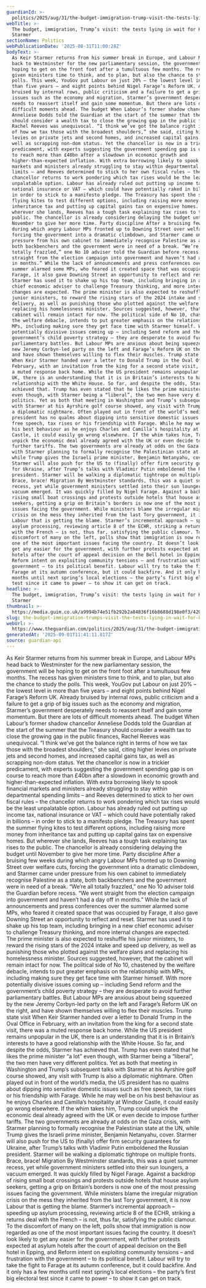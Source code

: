 ```yaml
---
guardianId: >-
  politics/2025/aug/31/the-budget-immigration-trump-visit-the-tests-lying-in-wait-for-keir-starmer
webTitle: >-
  The budget, immigration, Trump’s visit: the tests lying in wait for Keir
  Starmer
sectionName: Politics
webPublicationDate: '2025-08-31T11:00:28Z'
bodyText: >-
  As Keir Starmer returns from his summer break in Europe, and Labour MPs head
  back to Westminster for the new parliamentary session, the government will be
  hoping to get on the front foot after a tumultuous few months. The recess has
  given ministers time to think, and to plan, but also the chance to study the
  polls. This week, YouGov put Labour on just 20% – the lowest level in more
  than five years – and eight points behind Nigel Farage’s Reform UK. Already
  bruised by internal rows, public criticism and a failure to get a grip of big
  issues such as the economy and migration, Starmer’s government desperately
  needs to reassert itself and gain some momentum. But there are lots of
  difficult moments ahead. The budget When Labour’s former shadow chancellor
  Anneliese Dodds told the Guardian at the start of the summer that the Treasury
  should consider a wealth tax to close the growing gap in the public finances,
  Rachel Reeves was unequivocal. “I think we’ve got the balance right in terms
  of how we tax those with the broadest shoulders,” she said, citing higher
  levies on private jets and second homes, and increased capital gains tax, as
  well as scrapping non-dom status. Yet the chancellor is now in a trickier
  predicament, with experts suggesting the government spending gap is on course
  to reach more than £40bn after a slowdown in economic growth and
  higher-than-expected inflation. With extra borrowing likely to spook financial
  markets and ministers already struggling to stay within departmental spending
  limits – and Reeves determined to stick to her own fiscal rules – the
  chancellor returns to work pondering which tax rises would be the least
  unpalatable option. Labour has already ruled out putting up income tax,
  national insurance or VAT – which could have potentially raked in billions –
  in order to stick to a manifesto pledge. The Treasury has spent the summer
  flying kites to test different options, including raising more money from
  inheritance tax and putting up capital gains tax on expensive homes. But
  wherever she lands, Reeves has a tough task explaining tax rises to the
  public. The chancellor is already considering delaying the budget until
  November to give her more time. Party discipline After a bruising few weeks
  during which angry Labour MPs fronted up to Downing Street over welfare cuts,
  forcing the government into a dramatic climbdown, and Starmer came under
  pressure from his own cabinet to immediately recognise Palestine as a state,
  both backbenchers and the government were in need of a break. “We’re all
  totally frazzled,” one No 10 adviser told the Guardian before recess. “We went
  straight from the election campaign into government and haven’t had a day off
  in months.” While the lack of announcements and press conferences over the
  summer alarmed some MPs, who feared it created space that was occupied by
  Farage, it also gave Downing Street an opportunity to reflect and reset.
  Starmer has used it to shake up his top team, including bringing in a new
  chief economic adviser to challenge Treasury thinking, and more internal
  changes are expected. The prime minister is also expected to reshuffle his
  junior ministers, to reward the rising stars of the 2024 intake and speed up
  delivery, as well as punishing those who plotted against the welfare plans and
  replacing his homelessness minister. Sources suggested, however, that the
  cabinet will remain intact for now. The political side of No 10, chastened by
  the welfare debacle, intends to put greater emphasis on the relationship with
  MPs, including making sure they get face time with Starmer himself. With more
  potentially divisive issues coming up – including Send reform and the
  government’s child poverty strategy – they are desperate to avoid further
  parliamentary battles. But Labour MPs are anxious about being squeezed by the
  new Jeremy Corbyn-led party on the left and Farage’s Reform UK on the right,
  and have shown themselves willing to flex their muscles. Trump state visit
  When Keir Starmer handed over a letter to Donald Trump in the Oval Office in
  February, with an invitation from the king for a second state visit, there was
  a muted response back home. While the US president remains unpopular in the
  UK, there is an understanding that it is in Britain’s interests to have a good
  relationship with the White House. So far, and despite the odds, Starmer has
  achieved that. Trump has even stated that he likes the prime minister “a lot”
  even though, with Starmer being a “liberal”, the two men have very different
  politics. Yet as both that meeting in Washington and Trump’s subsequent talks
  with Starmer at his Ayrshire golf course showed, any visit with Trump is also
  a diplomatic nightmare. Often played out in front of the world’s media, the US
  president has no qualms about dipping into sensitive domestic issues such as
  free speech, tax rises or his friendship with Farage. While he may well be on
  his best behaviour as he enjoys Charles and Camilla’s hospitality at Windsor
  Castle, it could easily go wrong elsewhere. If the whim takes him, Trump could
  unpick the economic deal already agreed with the UK or even decide to impose
  further tariffs. The two governments are already at odds on the Gaza crisis,
  with Starmer planning to formally recognise the Palestinian state at the UN,
  while Trump gives the Israeli prime minister, Benjamin Netanyahu, cover.
  Starmer will also push for the US to (finally) offer firm security guarantees
  for Ukraine, after Trump’s talks with Vladimir Putin emboldened the Russian
  president. Starmer will be walking a diplomatic tightrope on multiple fronts.
  Brace, brace! Migration By Westminster standards, this was a quiet summer
  recess, yet while government ministers settled into their sun loungers, a
  vacuum emerged. It was quickly filled by Nigel Farage. Against a backdrop of
  rising small boat crossings and protests outside hotels that house asylum
  seekers, getting a grip on Britain’s borders is now one of the most pressing
  issues facing the government. While ministers blame the irregular migration
  crisis on the mess they inherited from the last Tory government, it is now
  Labour that is getting the blame. Starmer’s incremental approach – speeding up
  asylum processing, reviewing article 8 of the ECHR, striking a returns deal
  with the French – is not, thus far, satisfying the public clamour. To the
  discomfort of many on the left, polls show that immigration is now regarded as
  one of the most important issues facing the country. It doesn’t look likely to
  get any easier for the government, with further protests expected at asylum
  hotels after the court of appeal decision on the Bell hotel in Epping, and
  Reform intent on exploiting community tensions – and frustration with the
  government – to its political benefit. Labour will try to take the fight to
  Farage at its autumn conference, but it could backfire. And it only has a few
  months until next spring’s local elections – the party’s first big electoral
  test since it came to power – to show it can get on track.
headline: >-
  The budget, immigration, Trump’s visit: the tests lying in wait for Keir
  Starmer
thumbnail: >-
  https://media.guim.co.uk/a9994b74e51fb292b2a84036f16b8688d198e0f3/420_82_4117_3294/500.jpg
slug: the-budget-immigration-trumps-visit-the-tests-lying-in-wait-for-keir-starmer
webUrl: >-
  https://www.theguardian.com/politics/2025/aug/31/the-budget-immigration-trump-visit-the-tests-lying-in-wait-for-keir-starmer
generatedAt: '2025-09-01T11:41:11.817Z'
source: guardian-api
---
```

As Keir Starmer returns from his summer break in Europe, and Labour MPs head back to Westminster for the new parliamentary session, the government will be hoping to get on the front foot after a tumultuous few months. The recess has given ministers time to think, and to plan, but also the chance to study the polls. This week, YouGov put Labour on just 20% – the lowest level in more than five years – and eight points behind Nigel Farage’s Reform UK. Already bruised by internal rows, public criticism and a failure to get a grip of big issues such as the economy and migration, Starmer’s government desperately needs to reassert itself and gain some momentum. But there are lots of difficult moments ahead. The budget When Labour’s former shadow chancellor Anneliese Dodds told the Guardian at the start of the summer that the Treasury should consider a wealth tax to close the growing gap in the public finances, Rachel Reeves was unequivocal. “I think we’ve got the balance right in terms of how we tax those with the broadest shoulders,” she said, citing higher levies on private jets and second homes, and increased capital gains tax, as well as scrapping non-dom status. Yet the chancellor is now in a trickier predicament, with experts suggesting the government spending gap is on course to reach more than £40bn after a slowdown in economic growth and higher-than-expected inflation. With extra borrowing likely to spook financial markets and ministers already struggling to stay within departmental spending limits – and Reeves determined to stick to her own fiscal rules – the chancellor returns to work pondering which tax rises would be the least unpalatable option. Labour has already ruled out putting up income tax, national insurance or VAT – which could have potentially raked in billions – in order to stick to a manifesto pledge. The Treasury has spent the summer flying kites to test different options, including raising more money from inheritance tax and putting up capital gains tax on expensive homes. But wherever she lands, Reeves has a tough task explaining tax rises to the public. The chancellor is already considering delaying the budget until November to give her more time. Party discipline After a bruising few weeks during which angry Labour MPs fronted up to Downing Street over welfare cuts, forcing the government into a dramatic climbdown, and Starmer came under pressure from his own cabinet to immediately recognise Palestine as a state, both backbenchers and the government were in need of a break. “We’re all totally frazzled,” one No 10 adviser told the Guardian before recess. “We went straight from the election campaign into government and haven’t had a day off in months.” While the lack of announcements and press conferences over the summer alarmed some MPs, who feared it created space that was occupied by Farage, it also gave Downing Street an opportunity to reflect and reset. Starmer has used it to shake up his top team, including bringing in a new chief economic adviser to challenge Treasury thinking, and more internal changes are expected. The prime minister is also expected to reshuffle his junior ministers, to reward the rising stars of the 2024 intake and speed up delivery, as well as punishing those who plotted against the welfare plans and replacing his homelessness minister. Sources suggested, however, that the cabinet will remain intact for now. The political side of No 10, chastened by the welfare debacle, intends to put greater emphasis on the relationship with MPs, including making sure they get face time with Starmer himself. With more potentially divisive issues coming up – including Send reform and the government’s child poverty strategy – they are desperate to avoid further parliamentary battles. But Labour MPs are anxious about being squeezed by the new Jeremy Corbyn-led party on the left and Farage’s Reform UK on the right, and have shown themselves willing to flex their muscles. Trump state visit When Keir Starmer handed over a letter to Donald Trump in the Oval Office in February, with an invitation from the king for a second state visit, there was a muted response back home. While the US president remains unpopular in the UK, there is an understanding that it is in Britain’s interests to have a good relationship with the White House. So far, and despite the odds, Starmer has achieved that. Trump has even stated that he likes the prime minister “a lot” even though, with Starmer being a “liberal”, the two men have very different politics. Yet as both that meeting in Washington and Trump’s subsequent talks with Starmer at his Ayrshire golf course showed, any visit with Trump is also a diplomatic nightmare. Often played out in front of the world’s media, the US president has no qualms about dipping into sensitive domestic issues such as free speech, tax rises or his friendship with Farage. While he may well be on his best behaviour as he enjoys Charles and Camilla’s hospitality at Windsor Castle, it could easily go wrong elsewhere. If the whim takes him, Trump could unpick the economic deal already agreed with the UK or even decide to impose further tariffs. The two governments are already at odds on the Gaza crisis, with Starmer planning to formally recognise the Palestinian state at the UN, while Trump gives the Israeli prime minister, Benjamin Netanyahu, cover. Starmer will also push for the US to (finally) offer firm security guarantees for Ukraine, after Trump’s talks with Vladimir Putin emboldened the Russian president. Starmer will be walking a diplomatic tightrope on multiple fronts. Brace, brace! Migration By Westminster standards, this was a quiet summer recess, yet while government ministers settled into their sun loungers, a vacuum emerged. It was quickly filled by Nigel Farage. Against a backdrop of rising small boat crossings and protests outside hotels that house asylum seekers, getting a grip on Britain’s borders is now one of the most pressing issues facing the government. While ministers blame the irregular migration crisis on the mess they inherited from the last Tory government, it is now Labour that is getting the blame. Starmer’s incremental approach – speeding up asylum processing, reviewing article 8 of the ECHR, striking a returns deal with the French – is not, thus far, satisfying the public clamour. To the discomfort of many on the left, polls show that immigration is now regarded as one of the most important issues facing the country. It doesn’t look likely to get any easier for the government, with further protests expected at asylum hotels after the court of appeal decision on the Bell hotel in Epping, and Reform intent on exploiting community tensions – and frustration with the government – to its political benefit. Labour will try to take the fight to Farage at its autumn conference, but it could backfire. And it only has a few months until next spring’s local elections – the party’s first big electoral test since it came to power – to show it can get on track.
